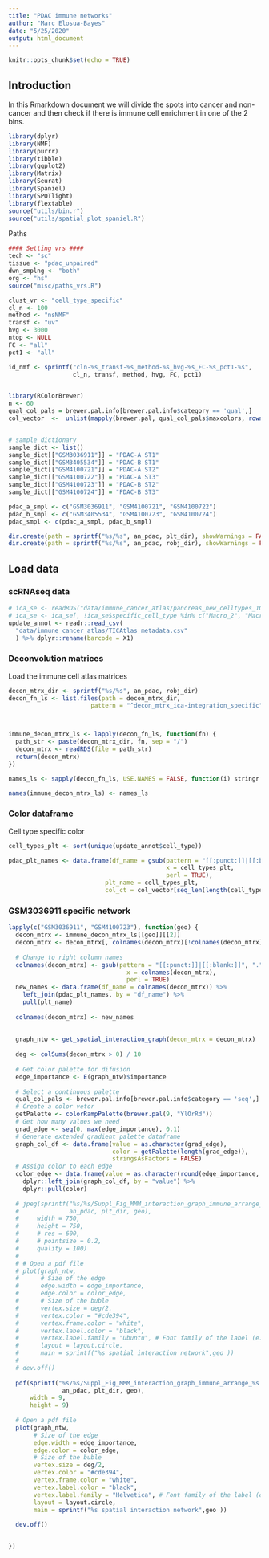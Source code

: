 ```yaml
---
title: "PDAC immune networks"
author: "Marc Elosua-Bayes"
date: "5/25/2020"
output: html_document
---
```


```r
knitr::opts_chunk$set(echo = TRUE)
```

## Introduction

In this Rmarkdown document we will divide the spots into cancer and non-cancer and then check if there is immune cell enrichment in one of the 2 bins.
```r
library(dplyr)
library(NMF)
library(purrr)
library(tibble)
library(ggplot2)
library(Matrix)
library(Seurat)
library(Spaniel)
library(SPOTlight)
library(flextable)
source("utils/bin.r")
source("utils/spatial_plot_spaniel.R")
```

Paths
```r
#### Setting vrs ####
tech <- "sc"
tissue <- "pdac_unpaired"
dwn_smplng <- "both"
org <- "hs"
source("misc/paths_vrs.R")

clust_vr <- "cell_type_specific"
cl_n <- 100
method <- "nsNMF"
transf <- "uv"
hvg <- 3000
ntop <- NULL
FC <- "all"
pct1 <- "all"

id_nmf <- sprintf("cln-%s_transf-%s_method-%s_hvg-%s_FC-%s_pct1-%s", 
                  cl_n, transf, method, hvg, FC, pct1)


library(RColorBrewer)
n <- 60
qual_col_pals = brewer.pal.info[brewer.pal.info$category == 'qual',]
col_vector  <-  unlist(mapply(brewer.pal, qual_col_pals$maxcolors, rownames(qual_col_pals)))


# sample dictionary
sample_dict <- list()
sample_dict[["GSM3036911"]] = "PDAC-A ST1"
sample_dict[["GSM3405534"]] = "PDAC-B ST1"
sample_dict[["GSM4100721"]] = "PDAC-A ST2"
sample_dict[["GSM4100722"]] = "PDAC-A ST3"
sample_dict[["GSM4100723"]] = "PDAC-B ST2"
sample_dict[["GSM4100724"]] = "PDAC-B ST3"

pdac_a_smpl <- c("GSM3036911", "GSM4100721", "GSM4100722")
pdac_b_smpl <- c("GSM3405534", "GSM4100723", "GSM4100724")
pdac_smpl <- c(pdac_a_smpl, pdac_b_smpl)

dir.create(path = sprintf("%s/%s", an_pdac, plt_dir), showWarnings = FALSE, recursive = TRUE)
dir.create(path = sprintf("%s/%s", an_pdac, robj_dir), showWarnings = FALSE, recursive = TRUE)
```


## Load data
### scRNAseq data
```r
# ica_se <- readRDS("data/immune_cancer_atlas/pancreas_new_celltypes_100.rds")
# ica_se <- ica_se[, !ica_se$specific_cell_type %in% c("Macro_2", "Macro_3")]
update_annot <- readr::read_csv(
  "data/immune_cancer_atlas/TICAtlas_metadata.csv"
  ) %>% dplyr::rename(barcode = X1)
```

### Deconvolution matrices
Load the immune cell atlas matrices
```r
decon_mtrx_dir <- sprintf("%s/%s", an_pdac, robj_dir)
decon_fn_ls <- list.files(path = decon_mtrx_dir,
                       pattern = "^decon_mtrx_ica-integration_specific")[1:6]



immune_decon_mtrx_ls <- lapply(decon_fn_ls, function(fn) {
  path_str <- paste(decon_mtrx_dir, fn, sep = "/")
  decon_mtrx <- readRDS(file = path_str)
  return(decon_mtrx)
})

names_ls <- sapply(decon_fn_ls, USE.NAMES = FALSE, function(i) stringr::str_split(string = i, pattern = "_")[[1]][5])

names(immune_decon_mtrx_ls) <- names_ls

```

### Color dataframe
Cell type specific color
```r
cell_types_plt <- sort(unique(update_annot$cell_type))

pdac_plt_names <- data.frame(df_name = gsub(pattern = "[[:punct:]]|[[:blank:]]", ".",
                                            x = cell_types_plt,
                                            perl = TRUE), 
                           plt_name = cell_types_plt,
                           col_ct = col_vector[seq_len(length(cell_types_plt))])

```

### GSM3036911 specific network
```r
lapply(c("GSM3036911", "GSM4100723"), function(geo) {
  decon_mtrx <- immune_decon_mtrx_ls[[geo]][[2]]
  decon_mtrx <- decon_mtrx[, colnames(decon_mtrx)[!colnames(decon_mtrx) %in% "res_ss"]]
  
  # Change to right column names
  colnames(decon_mtrx) <- gsub(pattern = "[[:punct:]]|[[:blank:]]", ".", 
                                 x = colnames(decon_mtrx), 
                                 perl = TRUE)
  new_names <- data.frame(df_name = colnames(decon_mtrx)) %>% 
    left_join(pdac_plt_names, by = "df_name") %>% 
    pull(plt_name)
  
  colnames(decon_mtrx) <- new_names
  
  
  graph_ntw <- get_spatial_interaction_graph(decon_mtrx = decon_mtrx)
  
  deg <- colSums(decon_mtrx > 0) / 10
  
  # Get color palette for difusion
  edge_importance <- E(graph_ntw)$importance
  
  # Select a continuous palette
  qual_col_pals <- brewer.pal.info[brewer.pal.info$category == 'seq',]
  # Create a color vetor
  getPalette <- colorRampPalette(brewer.pal(9, "YlOrRd"))
  # Get how many values we need
  grad_edge <- seq(0, max(edge_importance), 0.1)
  # Generate extended gradient palette dataframe
  graph_col_df <- data.frame(value = as.character(grad_edge),
                             color = getPalette(length(grad_edge)),
                             stringsAsFactors = FALSE)
  # Assign color to each edge
  color_edge <- data.frame(value = as.character(round(edge_importance, 1)), stringsAsFactors = FALSE) %>%
    dplyr::left_join(graph_col_df, by = "value") %>%
    dplyr::pull(color)
  
  # jpeg(sprintf("%s/%s/Suppl_Fig_MMM_interaction_graph_immune_arrange_%s.jpeg", 
  #              an_pdac, plt_dir, geo), 
  #     width = 750,
  #     height = 750, 
  #     # res = 600,
  #     # pointsize = 0.2,
  #     quality = 100)
  # 
  # # Open a pdf file
  # plot(graph_ntw,
  #      # Size of the edge
  #      edge.width = edge_importance,
  #      edge.color = color_edge,
  #      # Size of the buble
  #      vertex.size = deg/2,
  #      vertex.color = "#cde394",
  #      vertex.frame.color = "white",
  #      vertex.label.color = "black",
  #      vertex.label.family = "Ubuntu", # Font family of the label (e.g.“Times”, “Helvetica”)
  #      layout = layout.circle,
  #      main = sprintf("%s spatial interaction network",geo ))
  # 
  # dev.off()
  
  pdf(sprintf("%s/%s/Suppl_Fig_MMM_interaction_graph_immune_arrange_%s.pdf", 
               an_pdac, plt_dir, geo), 
      width = 9,
      height = 9)
  
  # Open a pdf file
  plot(graph_ntw,
       # Size of the edge
       edge.width = edge_importance,
       edge.color = color_edge,
       # Size of the buble
       vertex.size = deg/2,
       vertex.color = "#cde394",
       vertex.frame.color = "white",
       vertex.label.color = "black",
       vertex.label.family = "Helvetica", # Font family of the label (e.g.“Times”, “Helvetica”)
       layout = layout.circle,
       main = sprintf("%s spatial interaction network",geo ))
  
  dev.off()


})

```
